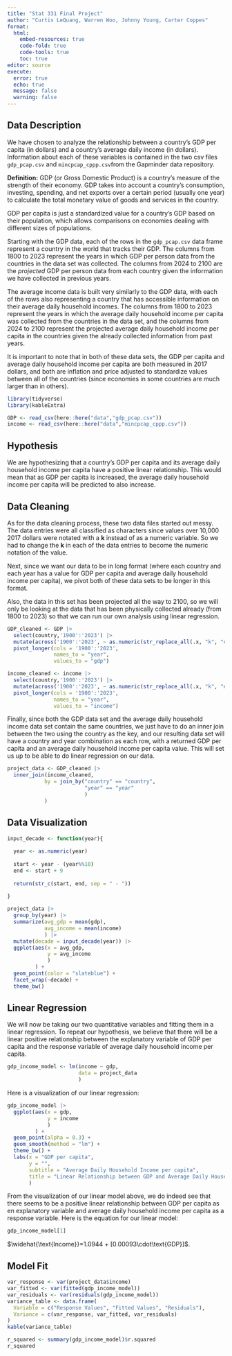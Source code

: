 ```yaml
---
title: "Stat 331 Final Project"
author: "Curtis LeQuang, Warren Woo, Johnny Young, Carter Coppes"
format: 
  html:
    embed-resources: true
    code-fold: true
    code-tools: true
    toc: true
editor: source
execute: 
  error: true
  echo: true
  message: false
  warning: false
---
```


## Data Description

We have chosen to analyze the relationship between a country's GDP per capita (in dollars) and a country's average daily income (in dollars). Information about each of these variables is contained in the two csv files `gdp_pcap.csv` and `mincpcap_cppp.csv`from the Gapminder data repository.

::: callout-note
**Definition:** GDP (or Gross Domestic Product) is a country's measure of the strength of their economy. GDP takes into account a country's consumption, investing, spending, and net exports over a certain period (usually one year) to calculate the total monetary value of goods and services in the country.

GDP per capita is just a standardized value for a country's GDP based on their population, which allows comparisons on economies dealing with different sizes of populations.
:::

Starting with the GDP data, each of the rows in the `gdp_pcap.csv` data frame represent a country in the world that tracks their GDP. The columns from 1800 to 2023 represent the years in which GDP per person data from the countries in the data set was collected. The columns from 2024 to 2100 are the *projected* GDP per person data from each country given the information we have collected in previous years.

The average income data is built very similarly to the GDP data, with each of the rows also representing a country that has accessible information on their average daily household incomes. The columns from 1800 to 2023 represent the years in which the average daily household income per capita was collected from the countries in the data set, and the columns from 2024 to 2100 represent the projected average daily household income per capita in the countries given the already collected information from past years.

It is important to note that in both of these data sets, the GDP per capita and average daily household income per capita are both measured in 2017 dollars, and both are inflation and price adjusted to standardize values between all of the countries (since economies in some countries are much larger than in others).

```r
library(tidyverse)
library(kableExtra)

GDP <- read_csv(here::here("data","gdp_pcap.csv"))
income <- read_csv(here::here("data","mincpcap_cppp.csv"))
```

## Hypothesis

We are hypothesizing that a country's GDP per capita and its average daily household income per capita have a positive linear relationship. This would mean that as GDP per capita is increased, the average daily household income per capita will be predicted to also increase.

## Data Cleaning

As for the data cleaning process, these two data files started out messy. The data entries were all classified as characters since values over 10,000 2017 dollars were notated with a **k** instead of as a numeric variable. So we had to change the **k** in each of the data entries to become the numeric notation of the value.

Next, since we want our data to be in long format (where each country and each year has a value for GDP per capita and average daily household income per capita), we pivot both of these data sets to be longer in this format.

Also, the data in this set has been projected all the way to 2100, so we will only be looking at the data that has been physically collected already (from 1800 to 2023) so that we can run our own analysis using linear regression.

```r
GDP_cleaned <- GDP |>
  select(country,'1900':'2023') |>
  mutate(across('1900':'2023', ~ as.numeric(str_replace_all(.x, "k", "e3")))) |>
  pivot_longer(cols = '1900':'2023',
               names_to = "year",
               values_to = "gdp")
```

```r
income_cleaned <- income |>
  select(country,'1900':'2023') |>
  mutate(across('1900':'2023', ~ as.numeric(str_replace_all(.x, "k", "e3")))) |>
  pivot_longer(cols = '1900':'2023',
               names_to = "year",
               values_to = "income")
```

Finally, since both the GDP data set and the average daily household income data set contain the same countries, we just have to do an inner join between the two using the country as the key, and our resulting data set will have a country and year combination as each row, with a returned GDP per capita and an average daily household income per capita value. This will set us up to be able to do linear regression on our data.

```r
project_data <- GDP_cleaned |>
  inner_join(income_cleaned,
            by = join_by("country" == "country",
                         "year" == "year"
                         )
            )
```

## Data Visualization

```r
input_decade <- function(year){
  
  year <- as.numeric(year)
  
  start <- year - (year%%10)
  end <- start + 9
  
  return(str_c(start, end, sep = " - "))
  
}
```

```r
project_data |>
  group_by(year) |>
  summarize(avg_gdp = mean(gdp),
            avg_income = mean(income)
            ) |>
  mutate(decade = input_decade(year)) |>
  ggplot(aes(x = avg_gdp,
             y = avg_income
             )
         ) +
  geom_point(color = "slateblue") +
  facet_wrap(~decade) +
  theme_bw()

```

## Linear Regression

We will now be taking our two quantitative variables and fitting them in a linear regression. To repeat our hypothesis, we believe that there will be a linear positive relationship between the explanatory variable of GDP per capita and the response variable of average daily household income per capita.

```r
gdp_income_model <- lm(income ~ gdp,
                       data = project_data
                       )
```

Here is a visualization of our linear regression:

```r
gdp_income_model |>
  ggplot(aes(x = gdp,
             y = income
             )
         ) +
  geom_point(alpha = 0.3) +
  geom_smooth(method = "lm") +
  theme_bw() +
  labs(x = "GDP per capita",
       y = "",
       subtitle = "Average Daily Household Income per capita",
       title = "Linear Relationship between GDP and Average Daily Household Income (per capita)"
       )
```

From the visualization of our linear model above, we do indeed see that there seems to be a positive linear relationship between GDP per capita as en explanatory variable and average daily household income per capita as a response variable. Here is the equation for our linear model:

```r
gdp_income_model[1]
```

$\widehat{\text{Income}}=1.0944 + [0.00093\cdot\text{GDP}]$.

## Model Fit

```r
var_response <- var(project_data$income)
var_fitted <- var(fitted(gdp_income_model))
var_residuals <- var(residuals(gdp_income_model))
variance_table <- data.frame(
  Variable = c("Response Values", "Fitted Values", "Residuals"),
  Variance = c(var_response, var_fitted, var_residuals)
)
kable(variance_table)

r_squared <- summary(gdp_income_model)$r.squared
r_squared
```

